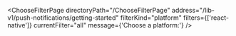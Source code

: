 

<ChooseFilterPage
  directoryPath="/ChooseFilterPage"
  address="/lib-v1/push-notifications/getting-started"
  filterKind="platform"
  filters={['react-native']}
  currentFilter="all"
  message={'Choose a platform:'}
/>
